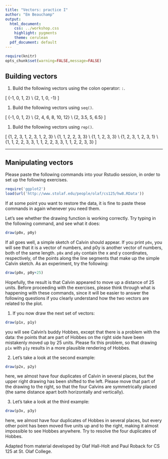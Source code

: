 ```yaml
---
title: "Vectors: practice I"
author: "Em Beauchamp"
output:
  html_document:
    css: ../workshop.css
    highlight: pygments
    theme: cerulean
  pdf_document: default
---
```


```r
require(knitr)
opts_chunk$set(warning=FALSE,message=FALSE)
```


## Building vectors

1.   Build the following vectors using the colon operator: `:`.

\[
\{-1, 0, 1, 2\} \\
\{2, 1, 0, -1\}
\]

1.   Build the following vectors using `seq()`.

\[
\{-1, 0, 1, 2\} \\
\{2, 4, 6, 8, 10, 12\} \\
\{2, 3.5, 5, 6.5\}
\]

1.   Build the following vectors using `rep()`.

\[
\{1, 2, 3, 1, 2, 3, 1, 2, 3\} \\
\{1, 1, 2, 2, 3, 3\} \\
\{1, 1, 2, 3, 3\} \\
\{1, 2, 3, 1, 2, 3, 1\} \\
\{1, 1, 2, 2, 3, 3, 1, 1, 2, 2, 3, 3, 1, 1, 2, 2, 3, 3\}
\]

* * *

## Manipulating vectors

Please paste the following commands into your Rstudio session, in order to set 
up the following exercises.

```r
require('ggplot2')
load(url('http://www.stolaf.edu/people/olaf/cs125/hw8.RData'))
```


If at some point you want to restore the data, it is fine to paste these commands 
in again whenever you need them. 

Let's see whether the drawing function is working correctly. Try typing in the 
following command, and see what it does:

```r
draw(p0x, p0y)
```

If all goes well, a simple sketch of Calvin should appear. If you print `p0x`, 
you will see that it is a vector of numbers, and p0y is another vector of 
numbers, both of the same length. `p0x` and `p0y` contain the x and y coordinates, 
respectively, of the points along the line segments that make up the simple Calvin 
sketch. As an experiment, try the following:

```r
draw(p0x, p0y+25)
```

Hopefully, the result is that Calvin appeared to move up a distance of 25 units. 
Before proceeding with the exercises, please think through what is happening with 
these commands, since it will be easier to answer the following questions if you 
clearly understand how the two vectors are related to the plot.

1.   If you now draw the next set of vectors:

```r
draw(p1x, p1y)
```

you will see Calvin's buddy Hobbes, except that there is a problem with the data: 
the points that are part of Hobbes on the right side have been mistakenly moved 
up by 25 units. Please fix this problem, so that drawing `p1x` with `p1y` results 
in a more plausible rendering of Hobbes. 

2.   Let's take a look at the second example:

```r
draw(p2x, p2y)
```

here, we almost have four duplicates of Calvin in several places, but the upper 
right drawing has been shifted to the left. Please move that part of the drawing 
to the right, so that the four Calvins are symmetrically placed (the same distance 
apart both horizontally and vertically).

3.   Let's take a look at the third example:

```r
draw(p3x, p3y)
```

here, we almost have four duplicates of Hobbes in several places, but every other 
point has been moved five units up and to the right, making it almost impossible 
to see Hobbes anywhere. Try to resolve the four duplicates of Hobbes.

<div id="license">
Adapted from material developed by Olaf Hall-Holt and Paul Roback for CS 125 at St. Olaf College.
</div>
